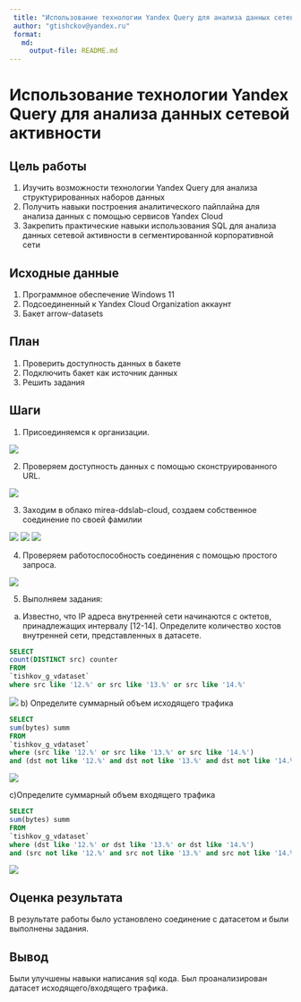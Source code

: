 ```yaml
---
 title: "Использование технологии Yandex Query для анализа данных сетевой активности"
 author: "gtishckov@yandex.ru"
 format: 
   md:
     output-file: README.md
---
```


# Использование технологии Yandex Query для анализа данных сетевой активности

## Цель работы

1. Изучить возможности технологии Yandex Query для анализа структурированных наборов данных
2. Получить навыки построения аналитического пайплайна для анализа данных с помощью сервисов Yandex Cloud
3. Закрепить практические навыки использования SQL для анализа данных сетевой активности в сегментированной корпоративной сети

## Исходные данные

1. Программное обеспечение Windows 11
2. Подсоединенный к Yandex Cloud Organization аккаунт
3. Бакет arrow-datasets

## План

1. Проверить доступность данных в бакете
2. Подключить бакет как источник данных
3. Решить задания

## Шаги

1. Присоединяемся к организации. 

![](img/1.png)

2. Проверяем доступность данных с помощью сконструированного URL.

![](img/2.png)

3. Заходим в облако mirea-ddslab-cloud, создаем собственное соединение по своей фамилии

![](img/3.png)
![](img/4.png)
![](img/5.png)

4. Проверяем работоспособность соединения с помощью простого запроса.

![](img/6.png)

5. Выполняем задания:

a) Известно, что IP адреса внутренней сети начинаются с октетов, принадлежащих интервалу [12-14]. Определите количество хостов внутренней сети, представленных в датасете.
```sql
SELECT
count(DISTINCT src) counter
FROM
`tishkov_g_vdataset`
where src like '12.%' or src like '13.%' or src like '14.%'
```
![](img/7.png)
b) Определите суммарный объем исходящего трафика
```sql
SELECT
sum(bytes) summ
FROM
`tishkov_g_vdataset`
where (src like '12.%' or src like '13.%' or src like '14.%')
and (dst not like '12.%' and dst not like '13.%' and dst not like '14.%')
```
![](img/8.png)

c)Определите суммарный объем входящего трафика
```sql
SELECT
sum(bytes) summ
FROM
`tishkov_g_vdataset`
where (dst like '12.%' or dst like '13.%' or dst like '14.%')
and (src not like '12.%' and src not like '13.%' and src not like '14.%')
```
![](img/9.png)

## Оценка результата

В результате работы было установлено соединение с датасетом и были выполнены задания.

## Вывод

Были улучшены навыки написания sql кода. Был проанализирован датасет исходящего/входящего трафика.

